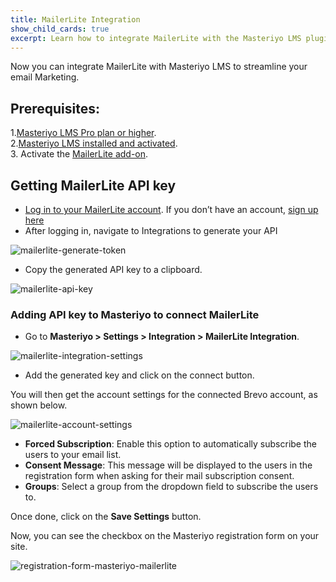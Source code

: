 ```yaml
---
title: MailerLite Integration
show_child_cards: true
excerpt: Learn how to integrate MailerLite with the Masteriyo LMS plugin.
---
```


Now you can integrate MailerLite with Masteriyo LMS to streamline your email Marketing. 

## Prerequisites:

1.[Masteriyo LMS Pro plan or higher](https://masteriyo.com/pricing/).  
2.[Masteriyo LMS installed and activated](https://docs.masteriyo.com/getting-started/installation#installing-masteriyo-lms-pro-version).  
3. Activate the [MailerLite add-on](https://docs.masteriyo.com/getting-started/activate-masteriyo-addons).

## Getting MailerLite API key

- [Log in to your MailerLite account](https://accounts.mailerlite.com/). If you don’t have an account, [sign up here](https://www.mailerlite.com/signup)
- After logging in, navigate to Integrations to generate your API

![mailerlite-generate-token](https://github.com/user-attachments/assets/895ec29e-c3c5-496f-975c-df42e681fce1)

- Copy the generated API key to a clipboard.

![mailerlite-api-key](https://github.com/user-attachments/assets/1a174591-b652-4378-9ea2-54ab135b3fdf)

### Adding API key to Masteriyo to connect MailerLite

- Go to **Masteriyo > Settings > Integration > MailerLite Integration**.

![mailerlite-integration-settings](https://github.com/user-attachments/assets/add57eef-dcde-4eb1-9d62-f7b2dc969fc9)

- Add the generated key and click on the connect button.

You will then get the account settings for the connected Brevo account, as shown below.

![mailerlite-account-settings](https://github.com/user-attachments/assets/9da61ce3-40a1-4a34-94e4-042b8215facd)

- **Forced Subscription**: Enable this option to automatically subscribe the users to your email list.
- **Consent Message**: This message will be displayed to the users in the registration form when asking for their mail subscription consent. 
- **Groups**: Select a group from the dropdown field to subscribe the users to.

Once done, click on the **Save Settings** button.

Now, you can see the checkbox on the Masteriyo registration form on your site. 

![registration-form-masteriyo-mailerlite](https://github.com/user-attachments/assets/ab6bea54-a6c7-4adc-bad9-55d5d7fe4781)
